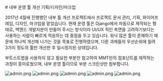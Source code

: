
<LayoutBase type="mdx" date="2017.04">
  # 내부 운영 툴 개선 기획/디자인/마크업

  2017년 4월에 진행했던 내부 툴 개선 프로젝트에서 프로젝트 문서 관리, 기획, 와이어프레임, 디자인, 마크업을 맡았습니다. 현재 운영 툴은 Django에서 자동으로 제작되는 형태로, 백엔드 개발자분이 만들어 주시는 방식이라 UI/UX 적인 측면을 고려하기보다는 사용하는 사람이 빠르게 적응하는 데 중점을 두고 있습니다. 워낙 많은 툴이 존재하기 때문에 하나씩 개선해 나가는 것을 목표로 진행하였으며, 다른 과제들의 우선순위에 밀려 3가지 정도의 툴만 개선한 후 일시정지된 상태입니다.

  부트스트랩을 사용하지 않고 필요한 부분만 참고하여 MMT만의 컴포넌트를 제작하는 과정이 흥미로웠으며, 내부 운영 툴이므로 부분 스크린샷만 첨부합니다.

  ![admin.png](/images/mmt/admin1.png)
  ![admin.png](/images/mmt/admin2.png)
  ![admin.png](/images/mmt/admin3.png)
  ![admin.png](/images/mmt/admin4.png)
  ![admin.png](/images/mmt/admin5.png)
</LayoutBase>